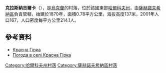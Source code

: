 {{coord|49|1|15|N|36|2|52|E|scale:100000_region:UA|display=title}}

'''克拉斯納吉爾卡'''（{{lang-uk|Красна Гірка}}），是[[烏克蘭|烏克蘭]]的村落，位於該國東部[[哈爾科夫州|哈爾科夫州]]，由[[薩赫諾夫希納區|薩赫諾夫希納區]]負責管轄，始建於1870年，面積0.78平方公里，海拔高度137米，2001年人口167，人口密度每平方公里214.1人。

==參考資料==
* [http://w1.c1.rada.gov.ua/pls/z7502/A005?rdat1=09.01.2009&rf7571=33923 Красна Гірка]{{dead link|date=2017年11月 |bot=InternetArchiveBot |fix-attempted=yes }}
* [http://weather.in.ua/ua/har'kovskaja/11958 Погода в селі Красна Гірка]{{Wayback|url=http://weather.in.ua/ua/har%27kovskaja/11958 |date=20160323025155 }}

{{DEFAULTSORT:Красна Гірка}}
[[Category:哈爾科夫州村落|Category:哈爾科夫州村落]]
[[Category:薩赫諾夫希納區村落|Category:薩赫諾夫希納區村落]]


{{Kharkiv-geo-stub}}